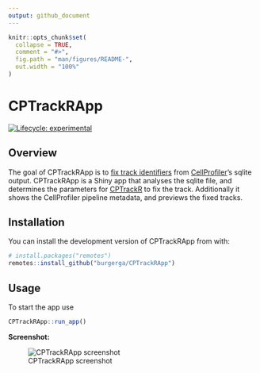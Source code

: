 ```yaml
---
output: github_document
---
```


<!-- README.md is generated from README.Rmd. Please edit that file -->

```r
knitr::opts_chunk$set(
  collapse = TRUE,
  comment = "#>",
  fig.path = "man/figures/README-",
  out.width = "100%"
)
```

# CPTrackRApp

<!-- badges: start -->
[![Lifecycle: experimental](https://img.shields.io/badge/lifecycle-experimental-orange.svg)](https://www.tidyverse.org/lifecycle/#experimental)
<!-- badges: end -->

## Overview

The goal of CPTrackRApp is to [fix track identifiers](https://forum.image.sc/t/tracking-label/16409) from [CellProfiler](https://cellprofiler.org/)'s sqlite output. CPTrackRApp is a Shiny app that analyses the sqlite file, and determines the parameters for [CPTrackR](https://github.com/burgerga/CPTrackR) to fix the track. 
Additionally it shows the CellProfiler pipeline metadata, and previews the fixed tracks.

## Installation

You can install the development version of CPTrackRApp from with:

```r
# install.packages("remotes")
remotes::install_github("burgerga/CPTrackRApp")
```

## Usage

To start the app use 

```r
CPTrackRApp::run_app()
```

**Screenshot:**  

![CPTrackRApp screenshot](man/figures/screenshot.png)